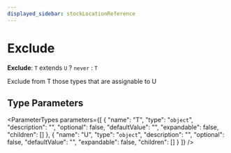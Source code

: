```yaml
---
displayed_sidebar: stockLocationReference
---
```



# Exclude

 **Exclude**: `T` extends `U` ? `never` : `T`

Exclude from T those types that are assignable to U

## Type Parameters

<ParameterTypes parameters={[
  {
    "name": "T",
    "type": "`object`",
    "description": "",
    "optional": false,
    "defaultValue": "",
    "expandable": false,
    "children": []
  },
  {
    "name": "U",
    "type": "`object`",
    "description": "",
    "optional": false,
    "defaultValue": "",
    "expandable": false,
    "children": []
  }
]} />
